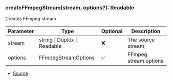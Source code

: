 ### createFFmpegStream(stream, options?): Readable
Creates FFmpeg stream



| Parameter | Type | Optional | Description |
| ----------- | ----------- | ----------- | ----------- |
| stream | string \| Duplex \| Readable | ❌ | The source stream |
| options | FFmpegStreamOptions | ✅ | FFmpeg stream options |


- [Source](https://github.com/Androz2091/discord-player/blob/e5339f1/packages/discord-player/src/utils/FFmpegStream.ts#L50)